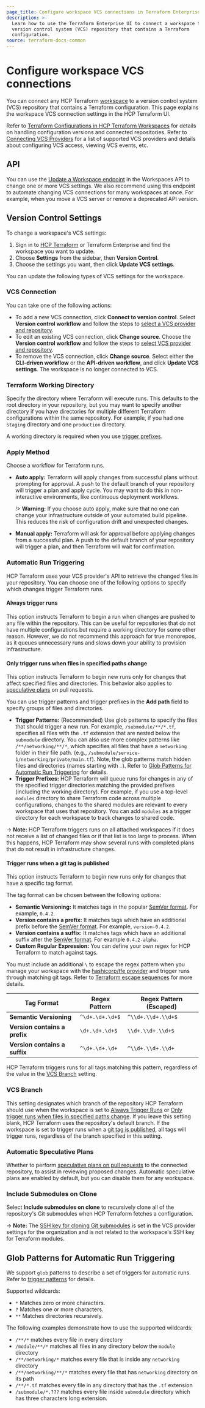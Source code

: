 ```yaml
---
page_title: Configure workspace VCS connections in Terraform Enterprise
description: >-
  Learn how to use the Terraform Enterprise UI to connect a workspace to a
  version control system (VCS) repository that contains a Terraform
  configuration.
source: terraform-docs-common
---
```


# Configure workspace VCS connections

You can connect any HCP Terraform [workspace](/terraform/enterprise/workspaces) to a version control system (VCS) repository that contains a Terraform configuration. This page explains the workspace VCS connection settings in the HCP Terraform UI.

Refer to [Terraform Configurations in HCP Terraform Workspaces](/terraform/enterprise/workspaces/configurations) for details on handling configuration versions and connected repositories. Refer to [Connecting VCS Providers](/terraform/enterprise/vcs) for a list of supported VCS providers and details about configuring VCS access, viewing VCS events, etc.

## API

You can use the [Update a Workspace endpoint](/terraform/enterprise/api-docs/workspaces#update-a-workspace) in the Workspaces API to change one or more VCS settings. We also recommend using this endpoint to automate changing VCS connections for many workspaces at once. For example, when you move a VCS server or remove a deprecated API version.

## Version Control Settings

To change a workspace's VCS settings:

1.  Sign in to [HCP Terraform](https://app.terraform.io/) or Terraform Enterprise and find the workspace you want to update.
2.  Choose **Settings** from the sidebar, then **Version Control**.
3.  Choose the settings you want, then click **Update VCS settings**.

You can update the following types of VCS settings for the workspace.

### VCS Connection

You can take one of the following actions:

-   To add a new VCS connection, click **Connect to version control**. Select **Version control workflow** and follow the steps to [select a VCS provider and repository](/terraform/enterprise/workspaces/create#create-a-workspace).
-   To edit an existing VCS connection, click **Change source**. Choose the **Version control workflow** and follow the steps to [select VCS provider and repository](/terraform/enterprise/workspaces/create#create-a-workspace).
-   To remove the VCS connection, click **Change source**. Select either the **CLI-driven workflow** or the **API-driven workflow**, and click **Update VCS settings**. The workspace is no longer connected to VCS.

[permissions-citation]: #intentionally-unused---keep-for-maintainers

### Terraform Working Directory

Specify the directory where Terraform will execute runs. This defaults to the root directory in your repository, but you may want to specify another directory if you have directories for multiple different Terraform configurations within the same repository. For example, if you had one `staging` directory and one `production` directory.

A working directory is required when you use [trigger prefixes](#automatic-run-triggering).

### Apply Method

Choose a workflow for Terraform runs.

-   **Auto apply:** Terraform will apply changes from successful plans without prompting for approval. A push to the default branch of your repository will trigger a plan and apply cycle. You may want to do this in non-interactive environments, like continuous deployment workflows.

    !> **Warning:** If you choose auto apply, make sure that no one can change your infrastructure outside of your automated build pipeline. This reduces the risk of configuration drift and unexpected changes.

-   **Manual apply:** Terraform will ask for approval before applying changes from a successful plan. A push to the default branch of your repository will trigger a plan, and then Terraform will wait for confirmation.

### Automatic Run Triggering

HCP Terraform uses your VCS provider's API to retrieve the changed files in your repository. You can choose one of the following options to specify which changes trigger Terraform runs.

#### Always trigger runs

This option instructs Terraform to begin a run when changes are pushed to any file within the repository. This can be useful for repositories that do not have multiple configurations but require a working directory for some other reason. However, we do not recommend this approach for true monorepos, as it queues unnecessary runs and slows down your ability to provision infrastructure.

#### Only trigger runs when files in specified paths change

This option instructs Terraform to begin new runs only for changes that affect specified files and directories. This behavior also applies to [speculative plans](/terraform/enterprise/run/remote-operations#speculative-plans) on pull requests.

You can use trigger patterns and trigger prefixes in the **Add path** field to specify groups of files and directories.

-   **Trigger Patterns:** (Recommended) Use glob patterns to specify the files that should trigger a new run. For example, `/submodule/**/*.tf`, specifies all files with the `.tf` extension that are nested below the `submodule` directory. You can also use more complex patterns like `/**/networking/**/*`, which specifies all files that have a `networking` folder in their file path. (e.g., `/submodule/service-1/networking/private/main.tf`). Note, the glob patterns match hidden files and directories (names starting with `.`). Refer to [Glob Patterns for Automatic Run Triggering](#glob-patterns-for-automatic-run-triggering) for details.
-   **Trigger Prefixes:** HCP Terraform will queue runs for changes in any of the specified trigger directories matching the provided prefixes (including the working directory). For example, if you use a top-level `modules` directory to share Terraform code across multiple configurations, changes to the shared modules are relevant to every workspace that uses that repository. You can add `modules` as a trigger directory for each workspace to track changes to shared code.

-> **Note:** HCP Terraform triggers runs on all attached workspaces if it does not receive a list of changed files or if that list is too large to process. When this happens, HCP Terraform may show several runs with completed plans that do not result in infrastructure changes.

#### Trigger runs when a git tag is published

This option instructs Terraform to begin new runs only for changes that have a specific tag format.

The tag format can be chosen between the following options:

-   **Semantic Versioning:** It matches tags in the popular [SemVer format](https://semver.org/). For example, `0.4.2`.
-   **Version contains a prefix:** It matches tags which have an additional prefix before the [SemVer format](https://semver.org/). For example, `version-0.4.2`.
-   **Version contains a suffix:** It matches tags which have an additional suffix after the [SemVer format](https://semver.org/). For example `0.4.2-alpha`.
-   **Custom Regular Expression:** You can define your own regex for HCP Terraform to match against tags.

You must include an additional `\` to escape the regex pattern when you manage your workspace with the [hashicorp/tfe provider](https://registry.terraform.io/providers/hashicorp/tfe/latest/docs/resources/workspace#tags_regex) and trigger runs through matching git tags. Refer to [Terraform escape sequences](/terraform/language/expressions/strings#escape-sequences) for more details.

| Tag Format                    | Regex Pattern   | Regex Pattern (Escaped) |
| ----------------------------- | --------------- | ----------------------- |
| **Semantic Versioning**       | `^\d+.\d+.\d+$` | `^\\d+.\\d+.\\d+$`      |
| **Version contains a prefix** | `\d+.\d+.\d+$`  | `\\d+.\\d+.\\d+$`       |
| **Version contains a suffix** | `^\d+.\d+.\d+`  | `^\\d+.\\d+.\\d+`       |

HCP Terraform triggers runs for all tags matching this pattern, regardless of the value in the [VCS Branch](#vcs-branch) setting.

### VCS Branch

This setting designates which branch of the repository HCP Terraform should use when the workspace is set to [Always Trigger Runs](#always-trigger-runs) or [Only trigger runs when files in specified paths change](#only-trigger-runs-when-files-in-specified-paths-change). If you leave this setting blank, HCP Terraform uses the repository's default branch. If the workspace is set to trigger runs when a [git tag is published](#trigger-runs-when-a-git-tag-is-published), all tags will trigger runs, regardless of the branch specified in this setting.

### Automatic Speculative Plans

Whether to perform [speculative plans on pull requests](/terraform/enterprise/run/ui#speculative-plans-on-pull-requests) to the connected repository, to assist in reviewing proposed changes. Automatic speculative plans are enabled by default, but you can disable them for any workspace.

### Include Submodules on Clone

Select **Include submodules on clone** to recursively clone all of the repository's Git submodules when HCP Terraform fetches a configuration.

-> **Note:** The [SSH key for cloning Git submodules](/terraform/enterprise/vcs#ssh-keys) is set in the VCS provider settings for the organization and is not related to the workspace's SSH key for Terraform modules.

## Glob Patterns for Automatic Run Triggering

We support `glob` patterns to describe a set of triggers for automatic runs. Refer to [trigger patterns](#only-trigger-runs-when-files-in-specified-paths-change) for details.

Supported wildcards:

-   `*`  Matches zero or more characters.
-   `?`  Matches one or more characters.
-   `**` Matches directories recursively.

The following examples demonstrate how to use the supported wildcards:

-   `/**/*` matches every file in every directory
-   `/module/**/*` matches all files in any directory below the `module` directory
-   `/**/networking/*` matches every file that is inside any `networking` directory
-   `/**/networking/**/*` matches every file that has `networking` directory on its path
-   `/**/*.tf` matches every file in any directory that has the `.tf` extension
-   `/submodule/*.???` matches every file inside `submodule` directory which has three characters long extension.
